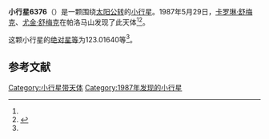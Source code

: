 {{Infobox planet
| bgcolour = #FFFFC0
| name = 6376 Schamp
| symbol = 
| image = 
| caption = 
| discovery = yes
| discovery_ref = 
| discoverer = [[卡罗琳·舒梅克|卡罗琳·舒梅克]]、[[尤金·舒梅克|尤金·舒梅克]]
| discovery_site = [[帕洛马山|帕洛马山]] 
| discovered = 1987年5月29日
| designations = yes
| mp_name = 
| named_after = 
| alt_names = 1987 KD1/ 1971 SG / 1991 JL1
| mp_category = [[主带小行星|主带小行星]]
| orbit_ref = <ref name="a">[http://ssd.jpl.nasa.gov/sbdb.cgi?sstr=6376 6376 Schamp] {{Wayback|url=http://ssd.jpl.nasa.gov/sbdb.cgi?sstr=6376 |date=20120407110254 }}，小行星數據庫瀏覽器（JPL Small-Body Database Browser）－[[美国国家航空航天局|美国国家航空航天局]]喷气推进实验室</ref>
| epoch = 2456400.5 (2013年4月18日更新)
| aphelion = {{convert|3.2339888|AU|km|3|abbr=on|lk=out}}
| perihelion = {{convert|1.9122970|AU|km|3|abbr=on}}
| semimajor = {{convert|2.5731429|AU|km|3|abbr=on}}
| eccentricity = 0.2568244
| period = 1507.628348 [[日|日]]<br />4.13[[儒略年|儒略年]]
| avg_speed = 
| inclination = 16.32227
| asc_node = 159.91295
| mean_anomaly = 
| arg_peri = 123.01640
| satellites = 
| physical_characteristics = yes
| dimensions = 
| mass = 
| density = 
| surface_grav = 
| escape_velocity = 
| sidereal_day = 
| axial_tilt = 
| pole_ecliptic_lat = 
| pole_ecliptic_lon = 
| albedo = 
| temperatures= 
| temp_name1 = 
| mean_temp_1 = 
| max_temp_1 = 
| temp_name2 = 
| max_temp_2 = 
| spectral_type = 
| abs_magnitude = 123.01640
}}

'''小行星6376'''（{{lang-en|6376 Schamp}}）是一颗围绕[[太阳|太阳]][[公转|公转]]的[[小行星|小行星]]。1987年5月29日，[[卡罗琳·舒梅克|卡罗琳·舒梅克]]、[[尤金·舒梅克|尤金·舒梅克]]在帕洛马山发现了此天体<ref name="a" /><ref>{{cite news|title=小行星列表|url=http://cfa-www.harvard.edu/iau/lists/NumberedMPs.txt|accessdate=2013-07-08|newspaper=哈佛大学|archive-date=2008-05-17|archive-url=https://web.archive.org/web/20080517010638/http://cfa-www.harvard.edu/iau/lists/NumberedMPs.txt|dead-url=no}}</ref>。

这颗小行星的[[绝对星等|绝对星等]]为123.01640等<ref name="a" />。

==参考文献==
{{reflist}}
{{Minor Planet Number|[[小行星6375|小行星6375]]|[[小行星6377|小行星6377]]}}

{{小天体}}

[[Category:小行星带天体|Category:小行星带天体]]
[[Category:1987年发现的小行星|Category:1987年发现的小行星]]

{{asteroid-stub}}